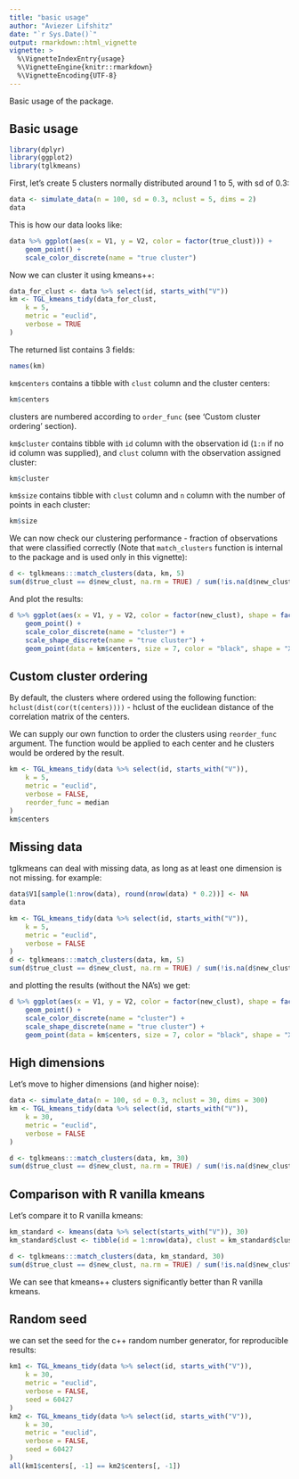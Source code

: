 ```yaml
---
title: "basic usage"
author: "Aviezer Lifshitz"
date: "`r Sys.Date()`"
output: rmarkdown::html_vignette
vignette: >
  %\VignetteIndexEntry{usage}
  %\VignetteEngine{knitr::rmarkdown}
  %\VignetteEncoding{UTF-8}
---
```


Basic usage of the package.


## Basic usage

```r
library(dplyr)
library(ggplot2)
library(tglkmeans)
```

First, let's create 5 clusters normally distributed around 1 to 5, with sd of 0.3:

```r
data <- simulate_data(n = 100, sd = 0.3, nclust = 5, dims = 2)
data
```

This is how our data looks like:

```r
data %>% ggplot(aes(x = V1, y = V2, color = factor(true_clust))) +
    geom_point() +
    scale_color_discrete(name = "true cluster")
```

Now we can cluster it using kmeans++:

```r
data_for_clust <- data %>% select(id, starts_with("V"))
km <- TGL_kmeans_tidy(data_for_clust,
    k = 5,
    metric = "euclid",
    verbose = TRUE
)
```
The returned list contains 3 fields:

```r
names(km)
```

`km$centers` contains a tibble with `clust` column and the cluster centers:

```r
km$centers
```
clusters are numbered according to `order_func` (see 'Custom cluster ordering' section).

`km$cluster` contains tibble with `id` column with the observation id (`1:n` if no id column was supplied), and `clust` column with the observation assigned cluster:

```r
km$cluster
```

`km$size` contains tibble with `clust` column and `n` column with the number of points in each cluster:

```r
km$size
```

We can now check our clustering performance - fraction of observations that were classified correctly (Note that `match_clusters` function is internal to the package and is used only in this vignette):

```r
d <- tglkmeans:::match_clusters(data, km, 5)
sum(d$true_clust == d$new_clust, na.rm = TRUE) / sum(!is.na(d$new_clust))
```

And plot the results:

```r
d %>% ggplot(aes(x = V1, y = V2, color = factor(new_clust), shape = factor(true_clust))) +
    geom_point() +
    scale_color_discrete(name = "cluster") +
    scale_shape_discrete(name = "true cluster") +
    geom_point(data = km$centers, size = 7, color = "black", shape = "X")
```

## Custom cluster ordering
By default, the clusters where ordered using the following function: `hclust(dist(cor(t(centers))))` - hclust of the euclidean distance of the correlation matrix of the centers.

We can supply our own function to order the clusters using `reorder_func` argument. The function would be applied to each center and he clusters would be ordered by the result.

```r
km <- TGL_kmeans_tidy(data %>% select(id, starts_with("V")),
    k = 5,
    metric = "euclid",
    verbose = FALSE,
    reorder_func = median
)
km$centers
```

## Missing data
tglkmeans can deal with missing data, as long as at least one dimension is not missing. for example:

```r
data$V1[sample(1:nrow(data), round(nrow(data) * 0.2))] <- NA
data
```

```r
km <- TGL_kmeans_tidy(data %>% select(id, starts_with("V")),
    k = 5,
    metric = "euclid",
    verbose = FALSE
)
d <- tglkmeans:::match_clusters(data, km, 5)
sum(d$true_clust == d$new_clust, na.rm = TRUE) / sum(!is.na(d$new_clust))
```
and plotting the results (without the NA's) we get:

```r
d %>% ggplot(aes(x = V1, y = V2, color = factor(new_clust), shape = factor(true_clust))) +
    geom_point() +
    scale_color_discrete(name = "cluster") +
    scale_shape_discrete(name = "true cluster") +
    geom_point(data = km$centers, size = 7, color = "black", shape = "X")
```

## High dimensions
Let's move to higher dimensions (and higher noise):

```r
data <- simulate_data(n = 100, sd = 0.3, nclust = 30, dims = 300)
km <- TGL_kmeans_tidy(data %>% select(id, starts_with("V")),
    k = 30,
    metric = "euclid",
    verbose = FALSE
)
```

```r
d <- tglkmeans:::match_clusters(data, km, 30)
sum(d$true_clust == d$new_clust, na.rm = TRUE) / sum(!is.na(d$new_clust))
```
## Comparison with R vanilla kmeans 
Let's compare it to R vanilla kmeans:

```r
km_standard <- kmeans(data %>% select(starts_with("V")), 30)
km_standard$clust <- tibble(id = 1:nrow(data), clust = km_standard$cluster)

d <- tglkmeans:::match_clusters(data, km_standard, 30)
sum(d$true_clust == d$new_clust, na.rm = TRUE) / sum(!is.na(d$new_clust))
```
We can see that kmeans++ clusters significantly better than R vanilla kmeans.

## Random seed
we can set the seed for the c++ random number generator, for reproducible results:

```r
km1 <- TGL_kmeans_tidy(data %>% select(id, starts_with("V")),
    k = 30,
    metric = "euclid",
    verbose = FALSE,
    seed = 60427
)
km2 <- TGL_kmeans_tidy(data %>% select(id, starts_with("V")),
    k = 30,
    metric = "euclid",
    verbose = FALSE,
    seed = 60427
)
all(km1$centers[, -1] == km2$centers[, -1])
```




